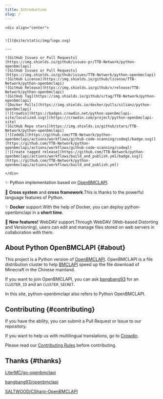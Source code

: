 ```yaml
---
title: Introduction
slug: /
---
```


```mdx-code-block
<div align="center">


![](@site/static/img/logo.svg)

---

![GitHub Issues or Pull Requests](https://img.shields.io/github/issues-pr/TTB-Network/python-openbmclapi)
![GitHub Issues or Pull Requests](https://img.shields.io/github/issues/TTB-Network/python-openbmclapi)
![GitHub License](https://img.shields.io/github/license/TTB-Network/python-openbmclapi)
![GitHub Release](https://img.shields.io/github/v/release/TTB-Network/python-openbmclapi)
![GitHub Tag](https://img.shields.io/github/v/tag/TTB-Network/python-openbmclapi)
![Docker Pulls](https://img.shields.io/docker/pulls/silianz/python-openbmclapi)
[![Crowdin](https://badges.crowdin.net/python-openbmclapi-site/localized.svg)](https://crowdin.com/project/python-openbmclapi-site)
![GitHub Repo stars](https://img.shields.io/github/stars/TTB-Network/python-openbmclapi)
[![CodeQL](https://github.com/TTB-Network/python-openbmclapi/actions/workflows/github-code-scanning/codeql/badge.svg)](https://github.com/TTB-Network/python-openbmclapi/actions/workflows/github-code-scanning/codeql)
[![Create tagged release](https://github.com/TTB-Network/python-openbmclapi/actions/workflows/build_and_publish.yml/badge.svg)](https://github.com/TTB-Network/python-openbmclapi/actions/workflows/build_and_publish.yml)

</div>
```

✨ Python implementation based on [OpenBMCLAPI](https://github.com/bangbang93/openbmclapi).

🎨 **Cross system** and **cross framework**.This is thanks to the powerful language features of Python.

✨ **Docker** support.With the help of Docker, you can deploy python-openbmclapi in a **short time**.

🎉 **New features!** WebDAV support.Through WebDAV (Web-based Distorting and Versioning), users can edit and manage files stored on web servers in collaboration with them.

## About Python OpenBMCLAPI {#about}

This project is a Python version of [OpenBMCLAPI](https://github.com/bangbang93/openbmclapi). OpenBMCLAPI is a file distribution cluster to help [BMCLAPI](https://bmclapidoc.bangbang93.com/) speed up the file download of Minecraft in the Chinese mainland.

If you want to join OpenBMCLAPI, you can ask [bangbang93](https://github.com/bangbang93) for an `CLUSTER_ID` and an `CLUSTER_SECRET`.

In this site, python-openbmclapi also refers to Python OpenBMCLAPI.

## Contributing {#contributing}

If you have the ability, you can submit a Pull Request or Issue to our repository.

If you want to help us with multilingual translations, go to [Crowdin](https://translate.bugungu.top).

Please read our [Contributing Rules](https://github.com/TTB-Network/python-openbmclapi/blob/master/CONFTRIBUTING.md) before contributing.

## Thanks {#thanks}

[LiterMC/go-openbmclapi](https://github.com/LiterMC/go-openbmclapi)

[bangbang93/openbmclapi](https://github.com/bangbang93/openbmclapi)

[SALTWOOD/CSharp-OpenBMCLAPI](https://github.com/SALTWOOD/CSharp-OpenBMCLAPI)
